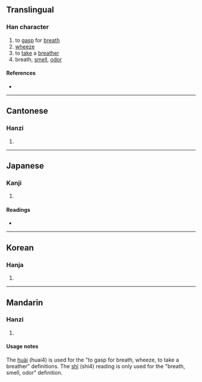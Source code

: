 {{character info}}
==Translingual==

===Han character===
{{Han char|rn=30|rad=口|as=06|sn=9|four=62064|canj=RHJR|ids=⿰口舌}}

# to [[gasp]] for [[breath]]
# [[wheeze]]
# to [[take]] a [[breather]]
# breath, [[smell]], [[odor]]

====References====
* {{Han ref|kx=0187.140|dkj=03558|dj=0406.150|hdz=10617.060|uh=54B6|ud=21686|bh=CE45|bd=52805}}

----

==Cantonese==

===Hanzi===
{{yue-hanzi|jyut=si6|y=si6}}

# {{rfdef|yue|sort=口06}}

----

==Japanese==

===Kanji===
{{ja-kanji|grade=|rs=口06}}

# {{rfdef|ja|sort=口06}}

====Readings====
* {{ja-readings|on=[[くうい]] (kūi), [[け]] (ke), [[くつ]] (kutsu), [[けち]] (kechi), [[くう]] (kū), [[げ]] (ge), [[しじ]] (shiji)|kun=[[いき]] (iki), [[ねぶる]] (neburu)}}

----

==Korean==

===Hanja===
{{ko-hanja|hangeul=[[시]], [[활]]|rv=si, hwal|mr=si, hwal}}

# {{rfdef|ko|sort=口06}}

----

==Mandarin==

===Hanzi===
{{cmn-hanzi|pin=[[huài]] ([[huai4]]), [[shì]] ([[shi4]])|wg=huai<sup>4</sup>, shih<sup>4</sup>}}

# {{rfdef|cmn|sort=口06}}

====Usage notes====
The [[huài]] (huai4) is used for the "to gasp for breath, wheeze, to take a breather" definitions. The [[shì]] (shi4) reading is only used for the "breath, smell, odor" definition.